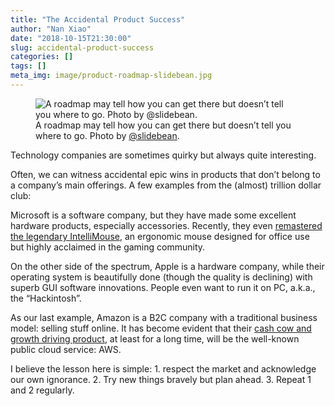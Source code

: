 ```yaml
---
title: "The Accidental Product Success"
author: "Nan Xiao"
date: "2018-10-15T21:30:00"
slug: accidental-product-success
categories: []
tags: []
meta_img: image/product-roadmap-slidebean.jpg
---
```


![A roadmap may tell how you can get there but doesn't tell you where to go. Photo by [\@slidebean](https://unsplash.com/photos/iW9oP7Ljkbg).](/image/product-roadmap-slidebean.jpg)

Technology companies are sometimes quirky but always quite interesting.

Often, we can witness accidental epic wins in products that don't belong to a company's main offerings. A few examples from the (almost) trillion dollar club:

Microsoft is a software company, but they have made some excellent hardware products, especially accessories. Recently, they even [remastered the legendary IntelliMouse](https://ukstories.microsoft.com/features/iconic-mouse-that-changed-how-we-use-the-internet-is-relaunched-by-microsoft/), an ergonomic mouse designed for office use but highly acclaimed in the gaming community.

On the other side of the spectrum, Apple is a hardware company, while their operating system is beautifully done (though the quality is declining) with superb GUI software innovations. People even want to run it on PC, a.k.a., the "Hackintosh".

As our last example, Amazon is a B2C company with a traditional business model: selling stuff online. It has become evident that their [cash cow and growth driving product](https://www.zdnet.com/article/all-of-amazons-2017-operating-income-comes-from-aws/), at least for a long time, will be the well-known public cloud service: AWS.

I believe the lesson here is simple: 1. respect the market and acknowledge our own ignorance. 2. Try new things bravely but plan ahead. 3. Repeat 1 and 2 regularly.
